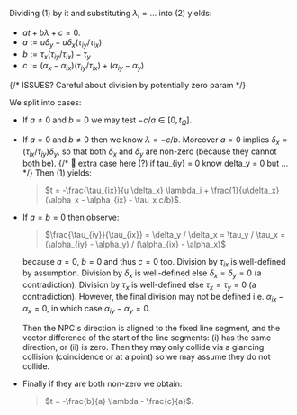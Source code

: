 
Dividing (1) by it and substituting $\lambda_i = ...$ into (2) yields:
- $a t + b \lambda + c = 0$.
- $a := u \delta_y - u \delta_x (\tau_{iy} / \tau_{ix})$
- $b := \tau_x (\tau_{iy} / \tau_{ix}) - \tau_y$
- $c := (\alpha_x - \alpha_{ix}) (\tau_{iy} / \tau_{ix}) + (\alpha_{iy} - \alpha_y)$

{/* ISSUES? Careful about division by potentially zero param */}

We split into cases:
- If $a \neq 0$ and $b = 0$ we may test $-c / a \in [0, t_\Omega]$.<QedIcon/>
- If $a = 0$ and $b \neq 0$ then we know $\lambda =  -c / b$.
  Moreover $a = 0$ implies $\delta_x = (\tau_{ix} / \tau_{iy}) \delta_y$, so that both $\delta_x$ and $\delta_y$ are non-zero (because they cannot both be).
  {/* 🚧 extra case here (?) if tau_{iy} = 0 know delta_y = 0 but ... */}
  Then (1) yields:
  > $t = -\frac{\tau_{ix}}{u \delta_x} \lambda_i + \frac{1}{u\delta_x} (\alpha_x - \alpha_{ix} - \tau_x c/b)$.
- If $a = b = 0$ then observe:
  > $\frac{\tau_{iy}}{\tau_{ix}} = \delta_y / \delta_x = \tau_y / \tau_x = (\alpha_{iy} - \alpha_y) / (\alpha_{ix} - \alpha_x)$

  because $a = 0$, $b = 0$ and thus $c = 0$ too.
  Division by $\tau_{ix}$ is well-defined by assumption.
  Division by $\delta_x$ is well-defined else $\delta_x = \delta_y = 0$ (a contradiction).
  Division by $\tau_x$ is well-defined else $\tau_x = \tau_y = 0$ (a contradiction).
  However, the final division may not be defined i.e. $\alpha_{ix} - \alpha_x = 0$, in which case $\alpha_{iy} - \alpha_y = 0$.

  Then the NPC's direction is aligned to the fixed line segment,
  and the vector difference of the start of the line segments:
  (i) has the same direction, or
  (ii) is zero.
  Then they may only collide via a glancing collision (coincidence or at a point) so we may assume they do not collide.<QedIcon/>
- Finally if they are both non-zero we obtain:
  > $t = -\frac{b}{a} \lambda - \frac{c}{a}$.
